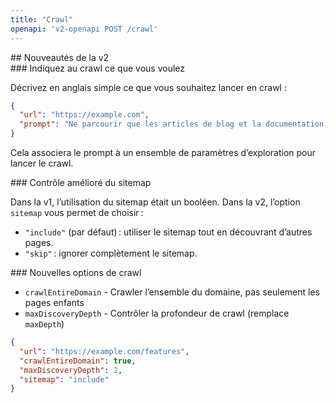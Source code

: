 ```yaml
---
title: "Crawl"
openapi: 'v2-openapi POST /crawl'
---
```


<div id="whats-new-in-v2">
  ## Nouveautés de la v2
</div>

<div id="tell-crawl-what-you-want">
  ### Indiquez au crawl ce que vous voulez
</div>

Décrivez en anglais simple ce que vous souhaitez lancer en crawl :

```json
{
  "url": "https://example.com",
  "prompt": "Ne parcourir que les articles de blog et la documentation, ignorer les pages marketing"
}
```

Cela associera le prompt à un ensemble de paramètres d’exploration pour lancer le crawl.


<div id="improved-sitemap-control">
  ### Contrôle amélioré du sitemap
</div>

Dans la v1, l’utilisation du sitemap était un booléen. Dans la v2, l’option `sitemap` vous permet de choisir :

- `"include"` (par défaut) : utiliser le sitemap tout en découvrant d’autres pages.
- `"skip"` : ignorer complètement le sitemap.

<div id="new-crawling-options">
  ### Nouvelles options de crawl
</div>

* `crawlEntireDomain` - Crawler l’ensemble du domaine, pas seulement les pages enfants
* `maxDiscoveryDepth` - Contrôler la profondeur de crawl (remplace `maxDepth`)

```json
{
  "url": "https://example.com/features",
  "crawlEntireDomain": true,
  "maxDiscoveryDepth": 2,
  "sitemap": "include"
}
```
